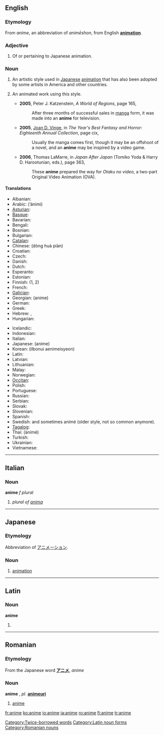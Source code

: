 {{see|animé}}
==English==

===Etymology===
From {{Ja.}} {{JAchar|[[アニメ]]}} ''anime'', an abbreviation of {{JAchar|[[アニメーション]]}} ''animēshon'', from English '''[[animation]]'''.

===Adjective===
{{en-adj|-}}

# Of or pertaining to Japanese animation.

===Noun===
{{wikipedia}}
{{en-noun|-|pl=anime|pl2=animes}}

# {{uncountable}} An artistic style used in [[Japan]]ese [[animation]] that has also been adopted by some artists in America and other countries.
#{{rfv-sense}} {{countable}} An animated work using this style.
#*'''2005''', Peter J. Katzenstein, ''A World of Regions'', page 165,
#*:After three months of successful sales in [[manga]] form, it was made into an '''anime''' for television.
#*'''2005''', [[w:Joan D. Vinge|Joan D. Vinge]], in ''The Year's Best Fantasy and Horror: Eighteenth Annual Collection'', page cix,
#*:Usually the manga comes first, though it may be an offshoot of a novel, and an '''anime''' may be inspired by a video game.
#*'''2006''', Thomas LaMarre, in ''Japan After Japan'' (Tomiko Yoda & Harry D. Harootunian, eds.), page 363,
#*:These '''anime''' prepared the way for ''Otaku no video'', a two-part Original Video Animation (OVA).

====Translations====
{{trans-top|Animated works that originated in Japan}}
*Albanian: {{t-|sq|anime|xs=Albanian}}
*Arabic: {{t|ar|أنمي}} (’ánimi) {{m}}
*[[Asturian]]: {{t-|ast|anime|xs=Asturian}}
*[[Basque]]: {{t-|eu|anime|xs=Basque}}
*Bavarian: {{tø|bar|anime}}
*Bengali: {{t|bn|অ্যানিমে|xs=Bengali}}
*Bosnian: {{t-|bs|anime}}
*Bulgarian: {{t-|bg|аниме}}
*[[Catalan]]: {{t-|ca|anime}}
*Chinese: {{t|cmn|日本动画|xs=Mandarin}} (dòng huà piàn)
*Croatian: {{t-|hr|anime}}
*Czech: {{t-|cs|anime}}
*Danish: {{t-|da|anime}}
*Dutch: {{t-|nl|anime}}
*Esperanto: {{t|eo|animeo|xs=Esperanto}}
*Estonian: {{t-|et|anime}}
*Finnish: {{t+|fi|anime}} (1, 2)
*French: {{t+|fr|animé}}
*[[Galician]]: {{t-|gl|anime|xs=Galician}}
*Georgian: {{t|ka|ანიმე|xs=Georgian}} (anime)
*German: {{t-|de|anime}}
*Greek: {{t-|el|anime}}
*Hebrew: {{t|he|אנימציה יפנית}}, {{t|he|אנימה}}
*Hungarian: {{t-|hu|anime}}
{{trans-mid}}
*Icelandic: {{t-|is|anime}}
*Indonesian: {{t-|id|anime|xs=Indonesian}}
*Italian: {{t-|it|anime}}
*Japanese: {{t-|ja|アニメ}} (anime)
*Korean: {{t|ko|일본의 애니메이션}} (ilbonui aenimeisyeon)
*Latin: {{t-|la|anime}}
*Latvian: {{t-|lv|anime|xs=Latvian}}
*Lithuanian: {{t-|lt|anime|xs=Lithuanian}}
*Malay: {{t-|ms|anime|xs=Malay}}
*Norwegian: {{t-|no|anime}}
*[[Occitan]]: {{t-|oc|anime|xs=Occitan}}
*Polish: {{t-|pl|anime}}
*Portuguese: {{t-|pt|anime}}
*Russian: {{t-|ru|аниме}} {{n}}
*Serbian: {{t-|sr|аниме}}
*Slovak: {{t-|sk|anime}}
*Slovenian: {{t-|sl|anime}}
*Spanish: {{t-|es|anime}}
*Swedish: {{t-|sv|anime}} {{c}} and sometimes animé (older style, not so common anymore).
*[[Tagalog]]: {{t-|tl|anime|xs=Tagalog}}
*Thai: {{t|th|อะนิเมะ|xs=Thai}} (ànímé)
*Turkish: {{t+|tr|anime}}
*Ukrainian: {{t|uk|aніме|xs=Ukrainian}}
*Vietnamese: {{t-|vi|anime|xs=Vietnamese}}
{{trans-bottom}}

[[Category:Twice-borrowed words]]

----

==Italian==

===Noun===
'''anime''' ''f plural''

# ''plural of [[anima]]''

----

==Japanese==

===Etymology===
Abbreviation of [[アニメーション]].

===Noun===
{{ja-noun|r|kata=アニメ|hidx=あにめ}}

# [[animation]]

----

==Latin==

===Noun===
'''anime''' {{m}}

# {{inflection of|animus#Latin|animus|voc|s}}

[[Category:Latin noun forms]]

----

==Romanian==

===Etymology===
From the Japanese word '''[[アニメ]]''', ''anime''

===Noun===
'''anime''' {{n}}, ''pl.'' '''[[animeuri]]'''

# [[#english|anime]]

[[Category:Romanian nouns]]

[[fr:anime]]
[[ko:anime]]
[[io:anime]]
[[ja:anime]]
[[ro:anime]]
[[fi:anime]]
[[tr:anime]]